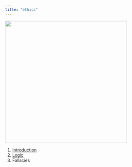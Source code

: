 ```yaml
---
title: "ethics"
---
```


![](images/001.jpg){width=400px}

1. [Introduction](01-introduction.html)
2. [Logic](02-logic.html)
3. Fallacies